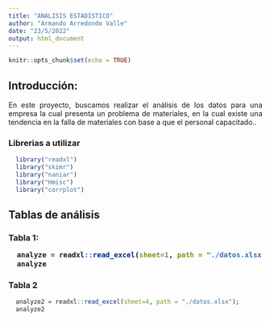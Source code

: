 ```yaml
---
title: "ANALISIS ESTADISTICO"
author: "Armando Arredondo Valle"
date: "23/5/2022"
output: html_document
---
```

```r
knitr::opts_chunk$set(echo = TRUE)
```

## Introducción:
<div>
  <style>
    p{
      text-align:justify;
    }
  </style>  
  <p>
  En este proyecto, buscamos realizar el análisis de los datos para una empresa la cual presenta un problema de materiales, en la cual existe una tendencia en la falla de materiales con base a que el personal capacitado..

  </p>  
</div>

<h3> Librerias a utilizar </h3> 
```r
  library("readxl")
  library("skimr")
  library("naniar")
  library("Hmisc")
  library("corrplot")
```

<h2> Tablas de análisis </h2>

<h3> Tabla 1:
```r
  analyze = readxl::read_excel(sheet=1, path = "./datos.xlsx");
  analyze
```

<h3> Tabla 2 </h3>

```r
  analyze2 = readxl::read_excel(sheet=4, path = "./datos.xlsx");
  analyze2
```



